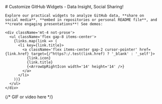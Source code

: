 
<div className='grid grid-cols-12 gap-4'>
  <section className='col-span-12 sm:col-span-6 md:col-span-7 lg:col-span-9'>
    # Customize GitHub Widgets - Data Insight, Social Sharing!

    Explore our practical widgets to analyze GitHub data, **share on social media**, **embed in repositories or personal README file**, and **create engaging presentations**! See demos:

    <div className='mt-4 not-prose'>
      <ul className='flex gap-8 items-center'>
        {links.map(link => (
          <li key={link.title}>
            <a className='flex items-center gap-2 cursor-pointer' href={link.href} target={/^https?:/.test(link.href) ? '_blank' : '_self'}>
              {link.icon}
              {link.title}
              {<ArrowUpRightIcon width='14' height='14' />}
            </a>
          </li>
        ))}
      </ul>
    </div>
  </section>

  <section className='col-span-12 sm:col-span-6 md:col-span-5 lg:col-span-3 flex items-center justify-end'>
    <div className='w-full sm:max-w-xs aspect-video bg-toolbar rounded'>
      {/* GIF or video here */}
    </div>
  </section>
</div>
